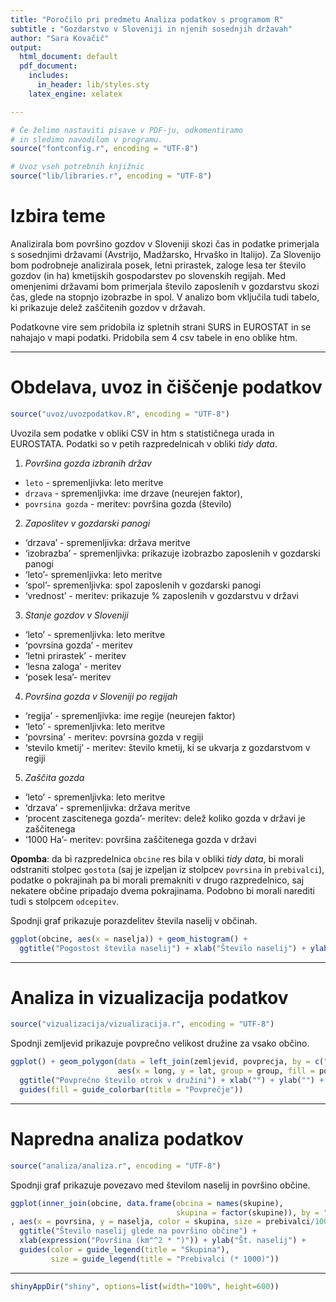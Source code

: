 ```yaml
---
title: "Poročilo pri predmetu Analiza podatkov s programom R"
subtitle : "Gozdarstvo v Sloveniji in njenih sosednjih državah"
author: "Sara Kovačič"
output:
  html_document: default
  pdf_document:
    includes:
      in_header: lib/styles.sty
    latex_engine: xelatex

---
```


```r
# Če želimo nastaviti pisave v PDF-ju, odkomentiramo
# in sledimo navodilom v programu.
source("fontconfig.r", encoding = "UTF-8")

# Uvoz vseh potrebnih knjižnic
source("lib/libraries.r", encoding = "UTF-8")
```

# Izbira teme

Analizirala bom površino gozdov v Sloveniji skozi čas in podatke primerjala s sosednjimi državami (Avstrijo, Madžarsko, Hrvaško in Italijo). Za Slovenijo bom podrobneje analizirala posek, letni prirastek, zaloge lesa ter število gozdov (in ha) kmetijskih gospodarstev po slovenskih regijah. Med omenjenimi državami bom primerjala število zaposlenih v gozdarstvu skozi čas, glede na stopnjo izobrazbe in spol. V analizo bom vključila tudi tabelo, ki prikazuje delež zaščitenih gozdov v državah. 

Podatkovne vire sem pridobila iz spletnih strani SURS in EUROSTAT in se nahajajo v mapi podatki. Pridobila sem 4 csv tabele in eno oblike htm. 

***

# Obdelava, uvoz in čiščenje podatkov

```r
source("uvoz/uvozpodatkov.R", encoding = "UTF-8")
```

Uvozila sem podatke v obliki CSV in htm s statističnega urada in EUROSTATA. Podatki so v petih razpredelnicah v obliki *tidy data*.

1. *Površina gozda izbranih držav*
  - `leto` - spremenljivka: leto meritve
  - `drzava` - spremenljivka: ime drzave (neurejen faktor),
  - `povrsina gozda` - meritev: površina gozda (število)

2. *Zaposlitev v gozdarski panogi*
  - 'drzava' - spremenljivka: država meritve
  - 'izobrazba' - spremenljivka: prikazuje izobrazbo zaposlenih v gozdarski panogi
  - 'leto'- spremenljivka: leto meritve
  - 'spol'- spremenljivka: spol zaposlenih v gozdarski panogi
  - 'vrednost' - meritev: prikazuje % zaposlenih v gozdarstvu v državi

3. *Stanje gozdov v Sloveniji*
  - 'leto' - spremenljivka: leto meritve
  - 'povrsina gozda' - meritev 
  - 'letni prirastek' - meritev
  - 'lesna zaloga' - meritev
  - 'posek lesa'- meritev 

4. *Površina gozda v Sloveniji po regijah*
  - 'regija' - spremenljivka: ime regije (neurejen faktor)
  - 'leto' - spremenljivka: leto meritve
  - 'povrsina' - meritev: povrsina gozda v regiji
  - 'stevilo kmetij' - meritev: število kmetij, ki se ukvarja z gozdarstvom v regiji

5. *Zaščita gozda*
  - 'leto' - spremenljivka: leto meritve
  - 'drzava' - spremenljivka: država meritve
  - 'procent zascitenega gozda'- meritev: delež koliko gozda v državi je zaščitenega
  - '1000 Ha'- meritev: površina zaščitenega gozda v državi


**Opomba**: da bi razpredelnica `obcine` res bila v obliki *tidy data*, bi morali odstraniti stolpec `gostota` (saj je izpeljan iz stolpcev `povrsina` in `prebivalci`), podatke o pokrajinah pa bi morali premakniti v drugo razpredelnico, saj nekatere občine pripadajo dvema pokrajinama. Podobno bi morali narediti tudi s stolpcem `odcepitev`.

Spodnji graf prikazuje porazdelitev števila naselij v občinah.

```r
ggplot(obcine, aes(x = naselja)) + geom_histogram() +
  ggtitle("Pogostost števila naselij") + xlab("Število naselij") + ylab("Število občin")
```

***

# Analiza in vizualizacija podatkov

```r
source("vizualizacija/vizualizacija.r", encoding = "UTF-8")
```

Spodnji zemljevid prikazuje povprečno velikost družine za vsako občino.

```r
ggplot() + geom_polygon(data = left_join(zemljevid, povprecja, by = c("OB_UIME" = "obcina")),
                        aes(x = long, y = lat, group = group, fill = povprecje)) +
  ggtitle("Povprečno število otrok v družini") + xlab("") + ylab("") +
  guides(fill = guide_colorbar(title = "Povprečje"))
```

***

# Napredna analiza podatkov

```r
source("analiza/analiza.r", encoding = "UTF-8")
```

Spodnji graf prikazuje povezavo med številom naselij in površino občine.

```r
ggplot(inner_join(obcine, data.frame(obcina = names(skupine),
                                     skupina = factor(skupine)), by = "obcina")
, aes(x = povrsina, y = naselja, color = skupina, size = prebivalci/1000)) + geom_point() +
  ggtitle("Število naselij glede na površino občine") +
  xlab(expression("Površina (km"^2 * ")")) + ylab("Št. naselij") +
  guides(color = guide_legend(title = "Skupina"),
         size = guide_legend(title = "Prebivalci (* 1000)"))
```

***

```r
shinyAppDir("shiny", options=list(width="100%", height=600))
```
